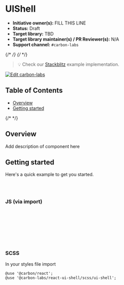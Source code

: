 
<Meta isTemplate />

# UIShell

- **Initiative owner(s):** FILL THIS LINE
- **Status:** Draft
- **Target library:** TBD
- **Target library maintainer(s) / PR Reviewer(s):** N/A
- **Support channel:** `#carbon-labs`

{/* <!-- START doctoc generated TOC please keep comment here to allow auto update --> */}
{/* <!-- DON'T EDIT THIS SECTION, INSTEAD RE-RUN doctoc TO UPDATE --> */}

> 💡 Check our
> [Stackblitz](https://stackblitz.com/github/carbon-design-system/carbon-labs/tree/main/examples/react/UIShell)
> example implementation.

[![Edit carbon-labs](https://developer.stackblitz.com/img/open_in_stackblitz.svg)](https://stackblitz.com/github/carbon-design-system/carbon-labs/tree/main/examples/react/UIShell)

## Table of Contents

- [Overview](#overview)
- [Getting started](#getting-started)

{/* <!-- END doctoc generated TOC please keep comment here to allow auto update --> */}

## Overview

Add description of component here

<Canvas of={UIShellStories.FixedSideNav} />

## Getting started

Here's a quick example to get you started.

```bash
yarn add @carbon/react
yarn add @carbon-labs/react-ui-shell
```

### JS (via import)

```javascript
import { SideNav } from '@carbon-labs/react-ui-shell/es/index';

function App() {
  return <SideNav />;
}

export default App;
```

### SCSS

In your styles file import

```
@use '@carbon/react';
@use '@carbon-labs/react-ui-shell/scss/ui-shell';
```
